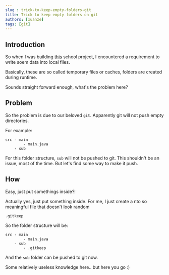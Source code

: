 ```yaml
---
slug : trick-to-keep-empty-folders-git
title: Trick to keep empty folders on git
authors: [xuanze]
tags: [git]
---
```


## Introduction

So when I was building [this](https://github.com/aaronangxz/duke) school project, I encountered a requirement to write soem data into local files.

Basically, these are so called temporary files or caches, folders are created during runtime.

Sounds straight forward enough, what's the problem here?

<!--truncate-->

## Problem

So the problem is due to our beloved `git`. Apparently git will not push empty directories.

For example:

```
src - main
        - main.java
    - sub
```

For this folder structure, `sub` will not be pushed to git. This shouldn't be an issue, most of the time. But let's find some way to make it push.

## How

Easy, just put somethings inside?!

Actually yes, just put something inside. For me, I just create a nto so meaningful file that doesn't look random

```
.gitkeep
```

So the folder structure will be:
```
src - main
        - main.java
    - sub
        - .gitkeep
```

And the `sub` folder can be pushed to git now.

Some relatively useless knowledge here.. but here you go :)